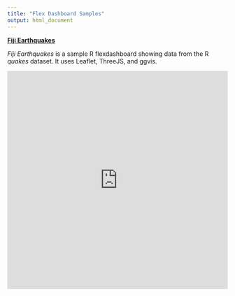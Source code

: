 ```yaml
---
title: "Flex Dashboard Samples"
output: html_document
---
```


[__Fiji Earthquakes__](http://bluegranite.github.io/FlexDashboards/earthquakes.html)

_Fiji Earthquakes_ is a sample R flexdashboard showing data from the R _quakes_ dataset. It uses Leaflet, ThreeJS, and ggvis.

<iframe src="http://bluegranite.github.io/FlexDashboards/earthquakes.html" width = "100%" height = "500" scrolling="no" frameborder="0"></iframe>